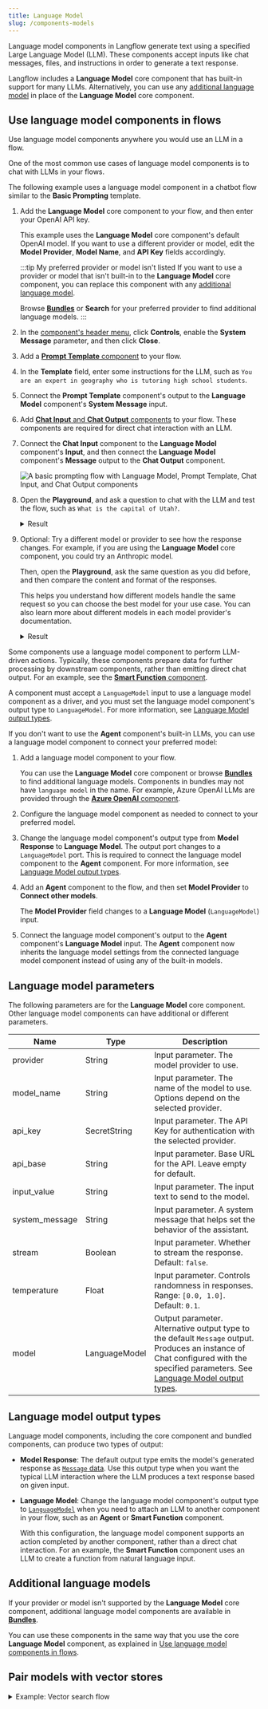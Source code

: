 ```yaml
---
title: Language Model
slug: /components-models
---
```



Language model components in Langflow generate text using a specified Large Language Model (LLM).
These components accept inputs like chat messages, files, and instructions in order to generate a text response.

Langflow includes a **Language Model** core component that has built-in support for many LLMs.
Alternatively, you can use any [additional language model](#additional-language-models) in place of the **Language Model** core component.

## Use language model components in flows

Use language model components anywhere you would use an LLM in a flow.

<Tabs>
<TabItem value="chat" label="Chat" default>

One of the most common use cases of language model components is to chat with LLMs in your flows.

The following example uses a language model component in a chatbot flow similar to the **Basic Prompting** template.

1. Add the **Language Model** core component to your flow, and then enter your OpenAI API key.

    This example uses the **Language Model** core component's default OpenAI model.
    If you want to use a different provider or model, edit the **Model Provider**, **Model Name**, and **API Key** fields accordingly.

    :::tip My preferred provider or model isn't listed
    If you want to use a provider or model that isn't built-in to the **Language Model** core component, you can replace this component with any [additional language model](#additional-language-models).

    Browse <Icon name="Blocks" aria-hidden="true" /> [**Bundles**](/components-bundle-components) or <Icon name="Search" aria-hidden="true" /> **Search** for your preferred provider to find additional language models.
    :::

3. In the [component's header menu](/concepts-components#component-menus), click <Icon name="SlidersHorizontal" aria-hidden="true"/> **Controls**, enable the **System Message** parameter, and then click **Close**.

4. Add a [**Prompt Template** component](/components-prompts) to your flow.

5. In the **Template** field, enter some instructions for the LLM, such as `You are an expert in geography who is tutoring high school students`.

6. Connect the **Prompt Template** component's output to the **Language Model** component's **System Message** input.

7. Add [**Chat Input** and **Chat Output** components](/components-io#chat-io) to your flow.
These components are required for direct chat interaction with an LLM.

8. Connect the **Chat Input** component to the **Language Model** component's **Input**, and then connect the **Language Model** component's **Message** output to the **Chat Output** component.

    ![A basic prompting flow with Language Model, Prompt Template, Chat Input, and Chat Output components](/img/component-language-model.png)

9. Open the **Playground**, and ask a question to chat with the LLM and test the flow, such as `What is the capital of Utah?`.

    <details>
    <summary>Result</summary>

    The following response is an example of an OpenAI model's response.
    Your actual response may vary based on the model version at the time of your request, your template, and input.

    ```
    The capital of Utah is Salt Lake City. It is not only the largest city in the state but also serves as the cultural and economic center of Utah. Salt Lake City was founded in 1847 by Mormon pioneers and is known for its proximity to the Great Salt Lake and its role in the history of the Church of Jesus Christ of Latter-day Saints. For more information, you can refer to sources such as the U.S. Geological Survey or the official state website of Utah.
    ```

    </details>

10. Optional: Try a different model or provider to see how the response changes.
For example, if you are using the **Language Model** core component, you could try an Anthropic model.

    Then, open the **Playground**, ask the same question as you did before, and then compare the content and format of the responses.

    This helps you understand how different models handle the same request so you can choose the best model for your use case.
    You can also learn more about different models in each model provider's documentation.

    <details>
    <summary>Result</summary>

    The following response is an example of an Anthropic model's response.
    Your actual response may vary based on the model version at the time of your request, your template, and input.

    Note that this response is shorter and includes sources, whereas the previous OpenAI response was more encyclopedic and didn't cite sources.

    ```
    The capital of Utah is Salt Lake City. It is also the most populous city in the state. Salt Lake City has been the capital of Utah since 1896, when Utah became a state.
    Sources:
    Utah State Government Official Website (utah.gov)
    U.S. Census Bureau
    Encyclopedia Britannica
    ```

    </details>

</TabItem>
<TabItem value="drivers" label="Drivers">

Some components use a language model component to perform LLM-driven actions.
Typically, these components prepare data for further processing by downstream components, rather than emitting direct chat output.
For an example, see the [**Smart Function** component](/components-processing#smart-transform).

A component must accept a `LanguageModel` input to use a language model component as a driver, and you must set the language model component's output type to `LanguageModel`.
For more information, see [Language Model output types](#language-model-output-types).

</TabItem>
<TabItem value="agents" label="Agents">

If you don't want to use the **Agent** component's built-in LLMs, you can use a language model component to connect your preferred model:

1. Add a language model component to your flow.

    You can use the **Language Model** core component or browse <Icon name="Blocks" aria-hidden="true" /> [**Bundles**](/components-bundle-components) to find additional language models.
    Components in bundles may not have `language model` in the name.
    For example, Azure OpenAI LLMs are provided through the [**Azure OpenAI** component](/bundles-azure#azure-openai).

2. Configure the language model component as needed to connect to your preferred model.

3. Change the language model component's output type from **Model Response** to **Language Model**.
The output port changes to a `LanguageModel` port.
This is required to connect the language model component to the **Agent** component.
For more information, see [Language Model output types](#language-model-output-types).

4. Add an **Agent** component to the flow, and then set **Model Provider** to **Connect other models**.

    The **Model Provider** field changes to a **Language Model** (`LanguageModel`) input.

5. Connect the language model component's output to the **Agent** component's **Language Model** input.
The **Agent** component now inherits the language model settings from the connected language model component instead of using any of the built-in models.

</TabItem>
</Tabs>

## Language model parameters

The following parameters are for the **Language Model** core component.
Other language model components can have additional or different parameters.


<PartialParams />

| Name | Type | Description |
|------|------|-------------|
| provider | String | Input parameter. The model provider to use. |
| model_name | String | Input parameter. The name of the model to use. Options depend on the selected provider. |
| api_key | SecretString | Input parameter. The API Key for authentication with the selected provider. |
| api_base | String | Input parameter. Base URL for the API. Leave empty for default. |
| input_value | String | Input parameter. The input text to send to the model. |
| system_message | String | Input parameter. A system message that helps set the behavior of the assistant. |
| stream | Boolean | Input parameter. Whether to stream the response. Default: `false`. |
| temperature | Float | Input parameter. Controls randomness in responses. Range: `[0.0, 1.0]`. Default: `0.1`. |
| model | LanguageModel | Output parameter. Alternative output type to the default `Message` output. Produces an instance of Chat configured with the specified parameters. See [Language Model output types](#language-model-output-types). |

## Language model output types

Language model components, including the core component and bundled components, can produce two types of output:

* **Model Response**: The default output type emits the model's generated response as [`Message` data](/data-types#message).
Use this output type when you want the typical LLM interaction where the LLM produces a text response based on given input.

* **Language Model**: Change the language model component's output type to [`LanguageModel`](/data-types#languagemodel) when you need to attach an LLM to another component in your flow, such as an **Agent** or **Smart Function** component.

    With this configuration, the language model component supports an action completed by another component, rather than a direct chat interaction.
    For an example, the **Smart Function** component uses an LLM to create a function from natural language input.

## Additional language models

If your provider or model isn't supported by the **Language Model** core component, additional language model components are available in <Icon name="Blocks" aria-hidden="true" /> [**Bundles**](/components-bundle-components).

You can use these components in the same way that you use the core **Language Model** component, as explained in [Use language model components in flows](#use-language-model-components-in-flows).

## Pair models with vector stores


<PartialVectorRagBlurb />

<details>
<summary>Example: Vector search flow</summary>


<PartialVectorRagFlow />

</details>
